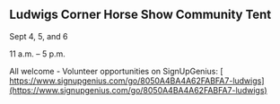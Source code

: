 ## Ludwigs Corner Horse Show Community&nbsp;Tent

Sept 4, 5, and 6

11 a.m. – 5 p.m.

All welcome - Volunteer opportunities on&nbsp;SignUpGenius: [
https://www.signupgenius.com/go/8050A4BA4A62FABFA7-ludwigs](https://www.signupgenius.com/go/8050A4BA4A62FABFA7-ludwigs)
